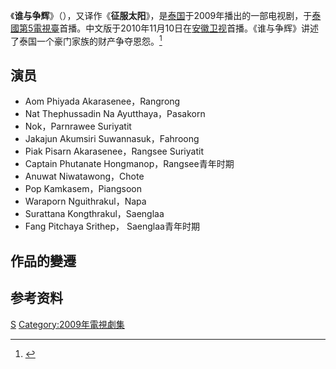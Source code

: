{{電視節目信息框
| show_name            = 谁与争辉<br />อาทิตย์ชิงดวง
| en_name              = Artit Ching Duang
| image          = 
| caption        = 
| format = [[电视剧|电视剧]]
| runtime = 
| creator       = 
| writer               = 
| director             = Paoon Jansiri
| executive_producer = 
| starring       =Aom Phiyada Akarasenee等
| theme_music_composer = 
| network =[[泰國第5電視臺|泰國第5電視臺]]
| first_run            = 泰国
| first_aired          = 2009年1月26日 
| last_aired           =2009年3月12日
| num_episodes         = 
| preceded_by          = 
| followed_by          = 
| related              =
| website              = 
| imdb_id              = 
| tv_com_id            = 
| rate   = 
}}
《'''谁与争辉'''》（{{lang-th|อาทิตย์ชิงดวง}}），又译作《'''征服太阳'''》，是[[泰国|泰国]]于2009年播出的一部电视剧，于[[泰國第5電視臺|泰國第5電視臺]]首播。中文版于2010年11月10日在[[安徽卫视|安徽卫视]]首播。《谁与争辉》讲述了泰国一个豪门家族的财产争夺恩怨。<ref>{{cite web|title=谁与争辉(征服太阳)分集剧情介绍|url=http://www.bjxyxd.com/Article/14/2010/201011127616.html|accessdate=2010-11-12|archive-url=https://web.archive.org/web/20101119020231/http://www.bjxyxd.com/Article/14/2010/201011127616.html|archive-date=2010-11-19|dead-url=yes}}</ref>

==演员==
*Aom Phiyada Akarasenee，Rangrong 　　
*Nat Thephussadin Na Ayutthaya，Pasakorn 　　
*Nok，Parnrawee Suriyatit 　　
*Jakajun Akumsiri Suwannasuk，Fahroong 　　
*Piak Pisarn Akarasenee，Rangsee Suriyatit 　　
*Captain Phutanate Hongmanop，Rangsee青年时期　　
*Anuwat Niwatawong，Chote 　　
*Pop Kamkasem，Piangsoon 　　
*Waraporn Nguithrakul，Napa 　　
*Surattana Kongthrakul，Saenglaa 
*Fang Pitchaya Srithep， Saenglaa青年时期　

==作品的變遷==
{{電視節目的變遷
|電視台={{CHN}}[[中国大陆|大陆]] [[安徽卫视|安徽卫视]]
|播放檔次=22:20-00:10 時段
|上一節目=[[明天依然爱你|明天依然爱你]]<br>（2010.10.13 -2010.11.09）
|節目名稱= '''谁与争辉''' <br>（2010.11.10 -2010.12.05）
|下一節目= 新安家族<br />（2010.12.06-2010.12.30）<br />[[你是我的命運_(電視劇)|你是我的命運]]
}}
{{安徽卫视电视剧}}

==参考资料 ==
{{reflist}}
{{DEFAULTSORT:Shui谁}}
[[Category:泰国电视剧|S]]
[[Category:2009年電視劇集|Category:2009年電視劇集]]